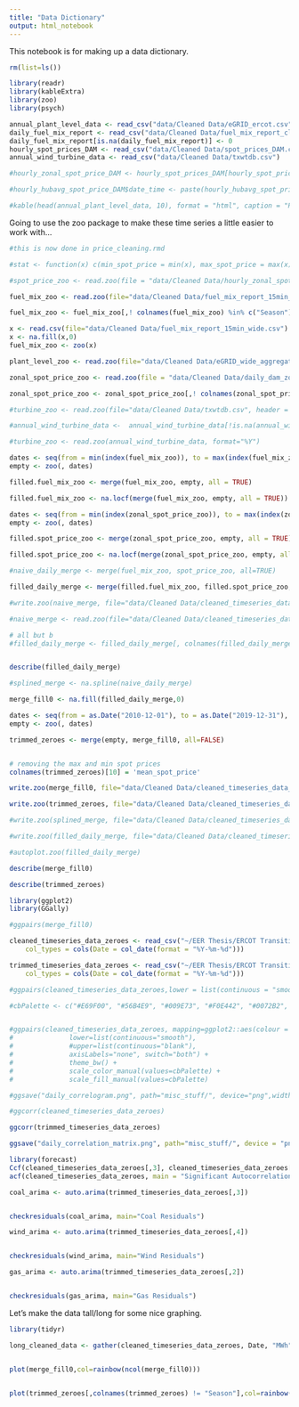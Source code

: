 ```yaml
---
title: "Data Dictionary"
output: html_notebook
---
```


This notebook is for making up a data dictionary.

```r
rm(list=ls())
```

```r
library(readr)
library(kableExtra)
library(zoo)
library(psych)
```

```r
annual_plant_level_data <- read_csv("data/Cleaned Data/eGRID_ercot.csv")
daily_fuel_mix_report <- read_csv("data/Cleaned Data/fuel_mix_report_clean_wide.csv")
daily_fuel_mix_report[is.na(daily_fuel_mix_report)] <- 0
hourly_spot_prices_DAM <- read_csv("data/Cleaned Data/spot_prices_DAM.csv")
annual_wind_turbine_data <- read_csv("data/Cleaned Data/txwtdb.csv")

```
```r
#hourly_zonal_spot_price_DAM <- hourly_spot_prices_DAM[hourly_spot_prices_DAM$`Settlement Point` == "HB_HUBAVG",]

#hourly_hubavg_spot_price_DAM$date_time <- paste(hourly_hubavg_spot_price_DAM$`Delivery Date`, hourly_hubavg_spot_price_DAM$`Hour Ending`)
```

```r
#kable(head(annual_plant_level_data, 10), format = "html", caption = "Portion of dataset")
```

Going to use the zoo package to make these time series a little easier to work with...


```r
#this is now done in price_cleaning.rmd

#stat <- function(x) c(min_spot_price = min(x), max_spot_price = max(x), mean_spot_price = mean(x))

#spot_price_zoo <- read.zoo(file = "data/Cleaned Data/hourly_zonal_spot_price_DAM.csv", header = TRUE, sep = ",", format = "%Y-%m-%d", aggregate = stat)
```


```r

fuel_mix_zoo <- read.zoo(file="data/Cleaned Data/fuel_mix_report_15min_wide.csv", header = TRUE, sep=",", format = "%Y-%m-%d %T")

fuel_mix_zoo <- fuel_mix_zoo[,! colnames(fuel_mix_zoo) %in% c("Season")]

x <- read.csv(file="data/Cleaned Data/fuel_mix_report_15min_wide.csv")
x <- na.fill(x,0)
fuel_mix_zoo <- zoo(x)

```


```r

plant_level_zoo <- read.zoo(file="data/Cleaned Data/eGRID_wide_aggregate.csv", header = TRUE, sep=",", format = "%Y")

```


```r
zonal_spot_price_zoo <- read.zoo(file = "data/Cleaned Data/daily_dam_zonal_spot_price_agg.csv", header = TRUE, sep=",", format = "%Y-%m-%d")

zonal_spot_price_zoo <- zonal_spot_price_zoo[,! colnames(zonal_spot_price_zoo) %in% c("min_spot_price","max_spot_price")]

```

```r
#turbine_zoo <- read.zoo(file="data/Cleaned Data/txwtdb.csv", header = TRUE, sep=",", format = "%Y")
```


```r
#annual_wind_turbine_data <-  annual_wind_turbine_data[!is.na(annual_wind_turbine_data$p_year),]

#turbine_zoo <- read.zoo(annual_wind_turbine_data, format="%Y")
```

```r
dates <- seq(from = min(index(fuel_mix_zoo)), to = max(index(fuel_mix_zoo)), by = 1)
empty <- zoo(, dates)

filled.fuel_mix_zoo <- merge(fuel_mix_zoo, empty, all = TRUE)

filled.fuel_mix_zoo <- na.locf(merge(fuel_mix_zoo, empty, all = TRUE))

dates <- seq(from = min(index(zonal_spot_price_zoo)), to = max(index(zonal_spot_price_zoo)), by = 1)
empty <- zoo(, dates)

filled.spot_price_zoo <- merge(zonal_spot_price_zoo, empty, all = TRUE)

filled.spot_price_zoo <- na.locf(merge(zonal_spot_price_zoo, empty, all = TRUE))
```

```r
#naive_daily_merge <- merge(fuel_mix_zoo, spot_price_zoo, all=TRUE)

filled_daily_merge <- merge(filled.fuel_mix_zoo, filled.spot_price_zoo, all=TRUE)

#write.zoo(naive_merge, file="data/Cleaned Data/cleaned_timeseries_data_naive.csv", index.name = "Date", sep=",")

#naive_merge <- read.zoo(file="data/Cleaned Data/cleaned_timeseries_data_naive.csv", header = TRUE, sep=",", format = "%Y-%m-%d")

# all but b
#filled_daily_merge <- filled_daily_merge[, colnames(filled_daily_merge) != "Season"]


describe(filled_daily_merge)

#splined_merge <- na.spline(naive_daily_merge)

merge_fill0 <- na.fill(filled_daily_merge,0)

```

```r
dates <- seq(from = as.Date("2010-12-01"), to = as.Date("2019-12-31"), by = 1)
empty <- zoo(, dates)

trimmed_zeroes <- merge(empty, merge_fill0, all=FALSE)


# removing the max and min spot prices 
colnames(trimmed_zeroes)[10] = 'mean_spot_price'
```

```r
write.zoo(merge_fill0, file="data/Cleaned Data/cleaned_timeseries_data_zeroes.csv", index.name = "Date", sep=",")

write.zoo(trimmed_zeroes, file="data/Cleaned Data/cleaned_timeseries_data_zeroes_trimmed.csv", index.name = "Date", sep=",")

#write.zoo(splined_merge, file="data/Cleaned Data/cleaned_timeseries_data_splined.csv", index.name = "Date", sep=",")

#write.zoo(filled_daily_merge, file="data/Cleaned Data/cleaned_timeseries_data_filled.csv", index.name = "Date", sep=",")
```


```r
#autoplot.zoo(filled_daily_merge)
```

```r
describe(merge_fill0)

describe(trimmed_zeroes)
```


```r
library(ggplot2)
library(GGally)

#ggpairs(merge_fill0)    
```

```r
cleaned_timeseries_data_zeroes <- read_csv("~/EER Thesis/ERCOT Transition Analysis/data/Cleaned Data/cleaned_timeseries_data_zeroes.csv", 
    col_types = cols(Date = col_date(format = "%Y-%m-%d")))

trimmed_timeseries_data_zeroes <- read_csv("~/EER Thesis/ERCOT Transition Analysis/data/Cleaned Data/cleaned_timeseries_data_zeroes_trimmed.csv", 
    col_types = cols(Date = col_date(format = "%Y-%m-%d")))
```

```r
#ggpairs(cleaned_timeseries_data_zeroes,lower = list(continuous = "smooth"))

#cbPalette <- c("#E69F00", "#56B4E9", "#009E73", "#F0E442", "#0072B2", "#D55E00", "#CC79A7", "#999999", "#000000")


#ggpairs(cleaned_timeseries_data_zeroes, mapping=ggplot2::aes(colour = as.factor(Season), alpha=0.75),
#              lower=list(continuous="smooth"),
#              #upper=list(continuous="blank"),
#              axisLabels="none", switch="both") +
#              theme_bw() +
#              scale_color_manual(values=cbPalette) +
#              scale_fill_manual(values=cbPalette)

#ggsave("daily_correlogram.png", path="misc_stuff/", device="png",width=14, height=14)
```

```r
#ggcorr(cleaned_timeseries_data_zeroes)

ggcorr(trimmed_timeseries_data_zeroes)

ggsave("daily_correlation_matrix.png", path="misc_stuff/", device = "png")

```

```r
library(forecast)
Ccf(cleaned_timeseries_data_zeroes[,3], cleaned_timeseries_data_zeroes[,4])
acf(cleaned_timeseries_data_zeroes, main = "Significant Autocorrelations")
```

```r
coal_arima <- auto.arima(trimmed_timeseries_data_zeroes[,3])


checkresiduals(coal_arima, main="Coal Residuals")

wind_arima <- auto.arima(trimmed_timeseries_data_zeroes[,4])


checkresiduals(wind_arima, main="Wind Residuals")

gas_arima <- auto.arima(trimmed_timeseries_data_zeroes[,2])


checkresiduals(gas_arima, main="Gas Residuals")
```


Let's make the data tall/long for some nice graphing.
```r
library(tidyr)

long_cleaned_data <- gather(cleaned_timeseries_data_zeroes, Date, "MWh", Gas:Gas_Price)
```


```r
```

```r
plot(merge_fill0,col=rainbow(ncol(merge_fill0))) 


plot(trimmed_zeroes[,colnames(trimmed_zeroes) != "Season"],col=rainbow(ncol(trimmed_zeroes[,colnames(trimmed_zeroes) != "Season"])), main="Daily Timeseries Data") 

```

